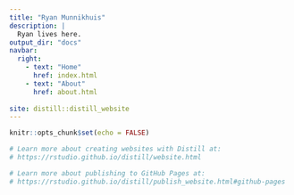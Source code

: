 ```yaml
---
title: "Ryan Munnikhuis"
description: |
  Ryan lives here. 
output_dir: "docs"
navbar: 
  right: 
    - text: "Home"
      href: index.html
    - text: "About"
      href: about.html
      
site: distill::distill_website
---
```


```r
knitr::opts_chunk$set(echo = FALSE)

# Learn more about creating websites with Distill at:
# https://rstudio.github.io/distill/website.html

# Learn more about publishing to GitHub Pages at:
# https://rstudio.github.io/distill/publish_website.html#github-pages

```

